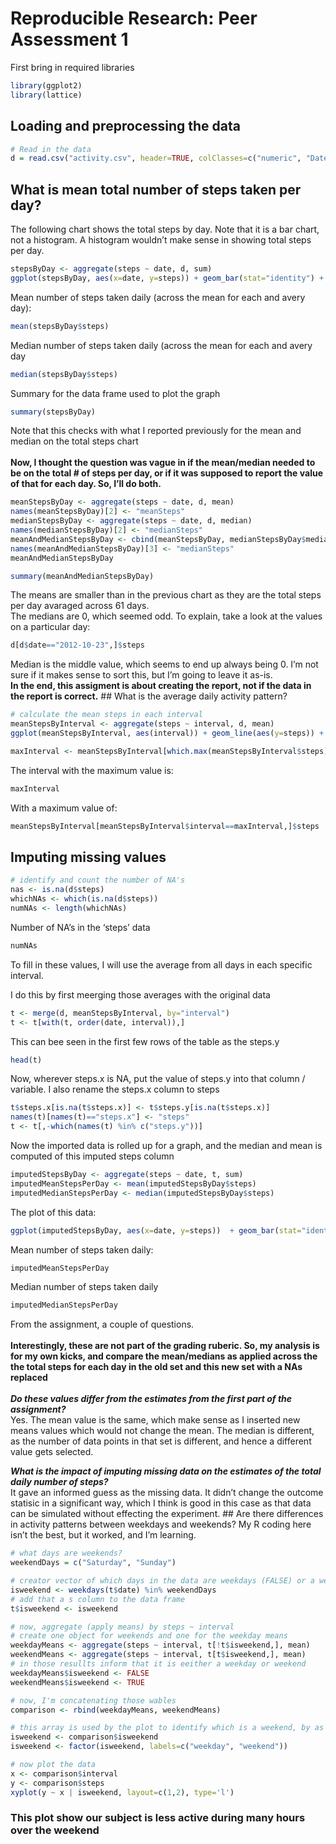 # Reproducible Research: Peer Assessment 1
First bring in required libraries
```r
library(ggplot2)
library(lattice)
```

## Loading and preprocessing the data

```r
# Read in the data
d = read.csv("activity.csv", header=TRUE, colClasses=c("numeric", "Date", "numeric"))
```

## What is mean total number of steps taken per day?
The following chart shows the total steps by day.  Note that it is a bar chart, not a histogram.  A histogram wouldn't make sense in showing total steps per day.
```r
stepsByDay <- aggregate(steps ~ date, d, sum)
ggplot(stepsByDay, aes(x=date, y=steps)) + geom_bar(stat="identity") + ggtitle("Total steps per day (with NAs)")

```
Mean number of steps taken daily (across the mean for each and avery day): 
```r
mean(stepsByDay$steps)
```
Median number of steps taken daily (across the mean for each and avery day
```r
median(stepsByDay$steps)
```
Summary for the data frame used to plot the graph
```r
summary(stepsByDay)
```
Note that this checks with what I reported previously for the mean and median on the total steps chart<br/><br/>
<b>Now, I thought the question was vague in if the mean/median needed to be on the total # of steps per day, or if it was supposed to report the value of that for each day.  So, I'll do both.</b>

```r
meanStepsByDay <- aggregate(steps ~ date, d, mean)
names(meanStepsByDay)[2] <- "meanSteps"
medianStepsByDay <- aggregate(steps ~ date, d, median)
names(medianStepsByDay)[2] <- "medianSteps"
meanAndMedianStepsByDay <- cbind(meanStepsByDay, medianStepsByDay$medianSteps)
names(meanAndMedianStepsByDay)[3] <- "medianSteps"
meanAndMedianStepsByDay
```
```r
summary(meanAndMedianStepsByDay)
```
The means are smaller than in the previous chart as they are the total steps per day avaraged across 61 days.<br/>
The medians are 0, which seemed odd.  To explain, take a look at the values on a particular day:
```r
d[d$date=="2012-10-23",]$steps
```
Median is the middle value, which seems to end up always being 0.  I'm not sure if it makes sense to sort this, but I'm going to leave it as-is.</br>
<b>In the end, this assigment is about creating the report, not if the data in the report is correct.</b>
## What is the average daily activity pattern?
```r
# calculate the mean steps in each interval
meanStepsByInterval <- aggregate(steps ~ interval, d, mean)
ggplot(meanStepsByInterval, aes(interval)) + geom_line(aes(y=steps)) + ggtitle("Average steps per interval")
```
```r
maxInterval <- meanStepsByInterval[which.max(meanStepsByInterval$steps),]$interval
```
The interval with the maximum value is:
```r
maxInterval
```
With a maximum value of:
```r
meanStepsByInterval[meanStepsByInterval$interval==maxInterval,]$steps
```
## Imputing missing values

```r
# identify and count the number of NA's
nas <- is.na(d$steps)
whichNAs <- which(is.na(d$steps))
numNAs <- length(whichNAs)
```

Number of NA's in the 'steps' data
```r
numNAs
```
To fill in these values, I will use the average from all days in 
each specific interval.

I do this by first meerging those averages with the original data

```r
t <- merge(d, meanStepsByInterval, by="interval")
t <- t[with(t, order(date, interval)),]
```

This can bee seen in the first few rows of the table as the steps.y
```r
head(t)
```

Now, wherever steps.x is NA, put the value of steps.y into that column / variable.
I also rename the steps.x column to steps

```r
t$steps.x[is.na(t$steps.x)] <- t$steps.y[is.na(t$steps.x)]
names(t)[names(t)=="steps.x"] <- "steps"
t <- t[,-which(names(t) %in% c("steps.y"))]
```
Now the imported data is rolled up for a graph, and the median and mean is computed of this imputed steps column
```r
imputedStepsByDay <- aggregate(steps ~ date, t, sum)
imputedMeanStepsPerDay <- mean(imputedStepsByDay$steps)
imputedMedianStepsPerDay <- median(imputedStepsByDay$steps)
```
The plot of this data:
```r
ggplot(imputedStepsByDay, aes(x=date, y=steps))  + geom_bar(stat="identity") + ggtitle("Mean steps per day with imputed data")
```
Mean number of steps taken daily: 
```r
imputedMeanStepsPerDay
```
Median number of steps taken daily
```r
imputedMedianStepsPerDay
```
From the assignment, a couple of questions.<br/><br/>
<b>Interestingly, these are not part of the grading ruberic.  So, my analysis is for my own kicks, and compare the mean/medians as applied across the the total steps for each day in the old set and this new set with a NAs replaced</b><br/><br/>
<i><b>Do these values differ from the estimates from the first part of the assignment?</b></i><br/>
Yes.  The mean value is the same, which make sense as I inserted new means values which would not change the mean.
The median is different, as the number of data points in that set is different, and hence a different value gets selected.

<i><b>What is the impact of imputing missing data on the estimates of the total daily number of steps?</b></i><br/>
It gave an informed guess as the missing data.  It didn't change the outcome statisic in a significant way, which I think is good in this case as that data can be simulated without effecting the experiment.
## Are there differences in activity patterns between weekdays and weekends?
My R coding here isn't the best, but it worked, and I'm learning.
```r
# what days are weekends?
weekendDays = c("Saturday", "Sunday")

# creator vector of which days in the data are weekdays (FALSE) or a weekend (TRUE)
isweekend <- weekdays(t$date) %in% weekendDays
# add that a s column to the data frame
t$isweekend <- isweekend

# now, aggregate (apply means) by steps ~ interval
# create one object for weekends and one for the weekday means
weekdayMeans <- aggregate(steps ~ interval, t[!t$isweekend,], mean)
weekendMeans <- aggregate(steps ~ interval, t[t$isweekend,], mean)
# in those resullts inform that it is eeither a weekday or weekend
weekdayMeans$isweekend <- FALSE 
weekendMeans$isweekend <- TRUE

# now, I'm concatenating those wables
comparison <- rbind(weekdayMeans, weekendMeans)

# this array is used by the plot to identify which is a weekend, by as a factor
isweekend <- comparison$isweekend
isweekend <- factor(isweekend, labels=c("weekday", "weekend"))

# now plot the data
x <- comparison$interval
y <- comparison$steps
xyplot(y ~ x | isweekend, layout=c(1,2), type='l')
```

### This plot show our subject is less active during many hours over the weekend